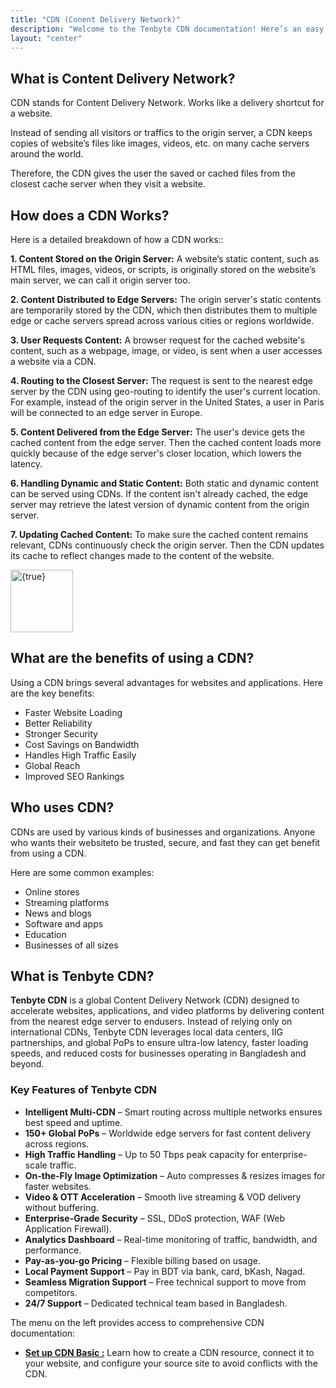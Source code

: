 ```yaml
---
title: "CDN (Conent Delivery Network)"
description: "Welcome to the Tenbyte CDN documentation! Here’s an easy guide to get started."
layout: "center"
---
```


## What is Content Delivery Network?

CDN stands for Content Delivery Network. Works like a delivery shortcut for a website.

Instead of sending all visitors or traffics to the origin server, a CDN keeps copies of website’s files like images, videos, etc. on many cache servers around the world.

Therefore, the CDN gives the user the saved or cached files from the closest cache server when they visit a website.

## How does a CDN Works? 

Here is a detailed breakdown of how a CDN works::

**1. Content Stored on the Origin Server:** A website’s static content, such as HTML files, images, videos, or scripts, is originally stored on the website’s main server, we can call it origin server too.

**2. Content Distributed to Edge Servers:** The origin server's static contents are temporarily stored by the CDN, which then distributes them to multiple edge or cache servers spread across various cities or regions worldwide.

**3. User Requests Content:** A browser request for the cached website's content, such as a webpage, image, or video, is sent when a user accesses a website via a CDN.

**4. Routing to the Closest Server:** The request is sent to the nearest edge server by the CDN using geo-routing to identify the user's current location. For example, instead of the origin server in the United States, a user in Paris will be connected to an edge server in Europe.

**5. Content Delivered from the Edge Server:** The user's device gets the cached content from the edge server. Then the cached content loads more quickly because of the edge server's closer location, which lowers the latency.

**6. Handling Dynamic and Static Content:** Both static and dynamic content can be served using CDNs. If the content isn't already cached, the edge server may retrieve the latest version of dynamic content from the origin server.

**7. Updating Cached Content:** To make sure the cached content remains relevant, CDNs continuously check the origin server. Then the CDN updates its cache to reflect changes made to the content of the website.

<img
  src="/Images-of-Tenbyte/200.gif"
  alt={true}
  width="100"
/>

## What are the benefits of using a CDN?

Using a CDN brings several advantages for websites and applications. Here are the key benefits:

- Faster Website Loading
- Better Reliability
- Stronger Security
- Cost Savings on Bandwidth
- Handles High Traffic Easily
- Global Reach
- Improved SEO Rankings

## Who uses CDN?

CDNs are used by various kinds of businesses and organizations. Anyone who wants their websiteto be trusted, secure, and fast they can get benefit from using a CDN.

Here are some common examples:

- Online stores
- Streaming platforms
- News and blogs
- Software and apps
- Education
- Businesses of all sizes

## What is Tenbyte CDN?

**Tenbyte CDN** is a global Content Delivery Network (CDN) designed to accelerate websites, applications, and video platforms by delivering content from the nearest edge server to endusers. Instead of relying only on international CDNs, Tenbyte CDN leverages local data centers, IIG partnerships, and global PoPs to ensure ultra-low latency, faster loading speeds, and reduced costs for businesses operating in Bangladesh and beyond.

### Key Features of Tenbyte CDN

- **Intelligent Multi-CDN** – Smart routing across multiple networks ensures best speed and uptime.
- **150\+ Global PoPs** – Worldwide edge servers for fast content delivery across regions.
- **High Traffic Handling** – Up to 50 Tbps peak capacity for enterprise-scale traffic.
- **On-the-Fly Image Optimization** – Auto compresses & resizes images for faster websites.
- **Video & OTT Acceleration** – Smooth live streaming & VOD delivery without buffering.
- **Enterprise-Grade Security** – SSL, DDoS protection, WAF (Web Application Firewall).
- **Analytics Dashboard** – Real-time monitoring of traffic, bandwidth, and performance.
- **Pay-as-you-go Pricing** – Flexible billing based on usage.
- **Local Payment Support** – Pay in BDT via bank, card, bKash, Nagad.
- **Seamless Migration Support** – Free technical support to move from competitors.
- **24/7 Support** – Dedicated technical team based in Bangladesh.

The menu on the left provides access to comprehensive CDN documentation:

- [**Set up CDN Basic :**](set-up-cdn-basic/cdn-resource-basic/CDN-resource-overview) Learn how to create a CDN resource, connect it to your website, and configure your source site to avoid conflicts with the CDN.